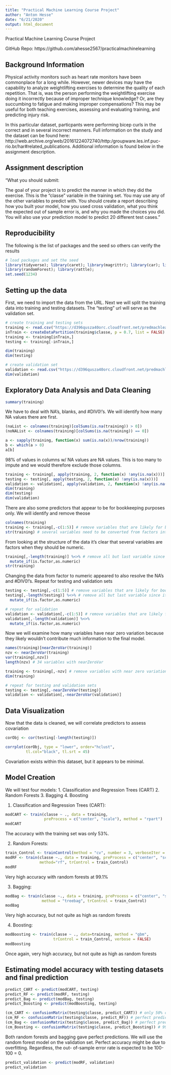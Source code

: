```yaml
---
title: "Practical Machine Learning Course Project"
author: "Anton Hesse"
date: "6/21/2020"
output: html_document
---
```


Practical Machine Learning Course Project

GitHub Repo: https://github.com/ahesse2567/practicalmachinelearning


## Background Information
Physical activity monitors such as heart rate monitors have been commonplace for a long while. However, newer devices may have the capability to analyze weightlifting exercises to determine the quality of each repetition. That is, was the person performing the weightlifting exercise doing it incorrectly because of improper technique knowledge? Or, are they succumbing to fatigue and making improper compensations? This may be useful for both teaching exercises, assessing and evaluating training, and predicting injury risk.

In this particular dataset, particpants were performing bicep curls in the correct and in several incorrect manners. Full information on the study and the dataset can be found here: http://web.archive.org/web/20161224072740/http:/groupware.les.inf.puc-rio.br/har#related_publications. Additional information is found below in the assignment description.

## Assignment description

"What you should submit:

The goal of your project is to predict the manner in which they did the exercise. This is the "classe" variable in the training set. You may use any of the other variables to predict with. You should create a report describing how you built your model, how you used cross validation, what you think the expected out of sample error is, and why you made the choices you did. You will also use your prediction model to predict 20 different test cases."


## Reproducibility
The following is the list of packages and the seed so others can verify the results

```r
# load packages and set the seed
library(tidyverse); library(caret); library(magrittr); library(car); library(corrplot)
library(randomForest); library(rattle);
set.seed(1234)
```


## Setting up the data
First, we need to import the data from the URL. Next we will split the training data into training and testing datasets. The "testing" url will serve as the validation set.
```r
# create training and testing sets
training <- read.csv("https://d396qusza40orc.cloudfront.net/predmachlearn/pml-training.csv")
inTrain <- createDataPartition(training$classe, p = 0.7, list = FALSE)
training <- training[inTrain,]
testing <- training[-inTrain,]

dim(training)
dim(testing)

# create validation set
validation <- read.csv("https://d396qusza40orc.cloudfront.net/predmachlearn/pml-testing.csv")
dim(validation)
```

## Exploratory Data Analysis and Data Cleaning

``` r
summary(training)
```
We have to deal with NA's, blanks, and #DIV0!'s. We will identify how many NA values there are first.

``` r
(naList <- colnames(training)[colSums(is.na(training)) > 0])
(noNAList <- colnames(training)[colSums(is.na(training)) == 0])

a <- sapply(training, function(x) sum(is.na(x))/nrow(training))
b <- which(a > 0)
a[b]
```
98% of values in columns w/ NA values are NA values. This is too many to impute and we would therefore exclude those columns.

``` r
training <- training[, apply(training, 2, function(x) !any(is.na(x)))]
testing <- testing[, apply(testing, 2, function(x) !any(is.na(x)))]
validation <- validation[, apply(validation, 2, function(x) !any(is.na(x)))]
dim(training)
dim(testing)
dim(validation)
```

There are also some predictors that appear to be for bookkeeping purposes only. We will identify and remove theose

``` r
colnames(training)
training <- training[,-c(1:5)] # remove variables that are likely for bookkeeping only
str(training) # several variables need to be converted from factors into numeric
```

From looking at the structure of the data it's clear that several variables are factors when they should be numeric.

``` r
training[,-length(training)] %<>% # remove all but last variable since it's the classe
  mutate_if(is.factor,as.numeric)
str(training)
```

Changing the data from factor to numeric appeared to also resolve the NA's and #DIV0!'s. Repeat for testing and validation sets

``` r
testing <- testing[,-c(1:5)] # remove variables that are likely for bookkeeping only
testing[,-length(testing)] %<>% # remove all but last variable since it's the classe
  mutate_if(is.factor,as.numeric)

# repeat for validation
validation <- validation[,-c(1:5)] # remove variables that are likely for bookkeeping only
validation[,-length(validation)] %<>% 
  mutate_if(is.factor,as.numeric)
```

Now we will examine how many variables have near zero variation because they likely wouldn't contribute much information to the final model.

``` r
names(training)[nearZeroVar(training)]
nzv <- nearZeroVar(training)
var(training[,nzv])
length(nzv) # 34 variables with nearZeroVar

training <- training[,-nzv] # remove variables with near zero variation
dim(training)

# repeat for testing and validation sets
testing <- testing[,-nearZeroVar(testing)]
validation <- validation[,-nearZeroVar(validation)]
```

## Data Visualization
Now that the data is cleaned, we will correlate predictors to assess covariation
``` r
corObj <- cor(testing[-length(testing)])

corrplot(corObj, type = "lower", order="hclust",
         tl.col="black", tl.srt = 45)
```
Covariation exists within this dataset, but it appears to be minimal.

## Model Creation

We will test four models:
1. Classification and Regression Trees (CART)
2. Random Forests
3. Bagging
4. Boosting

1. Classification and Regression Trees (CART):

``` r
modCART <- train(classe ~ ., data = training,
                 preProcess = c("center", "scale"), method = "rpart")
modCART
```
The accuracy with the training set was only 53%.

2. Random Forests:
``` r
train_Control <- trainControl(method = "cv", number = 3, verboseIter = FALSE)
modRF <- train(classe ~., data = training, preProcess = c("center", "scale"),
               method="rf", trControl = train_Control)
modRF
```
Very high accuracy with random forests at 99.1%

3. Bagging:
``` r
modBag <- train(classe ~., data = training, preProcess = c("center", "scale"),
                method = "treebag", trControl = train_Control)
modBag
```
Very high accuracy, but not quite as high as random forests

4. Boosting:
``` r
modBoosting <- train(classe ~ ., data=training, method = "gbm",
                     trControl = train_Control, verbose = FALSE)
modBoosting
```
Once again, very high accuracy, but not quite as high as random forests

## Estimating model accuracy with testing datasets and final prediction

``` r
predict_CART <- predict(modCART, testing)
predict_RF <- predict(modRF, testing)
predict_Bag <- predict(modBag, testing)
predict_Boosting <- predict(modBoosting, testing)

(cm_CART <- confusionMatrix(testing$classe, predict_CART)) # only 50% correct
(cm_RF <- confusionMatrix(testing$classe, predict_RF)) # perfect prediction
(cm_Bag <- confusionMatrix(testing$classe, predict_Bag)) # perfect prediction
(cm_Boosting <- confusionMatrix(testing$classe, predict_Boosting)) # 99.1% correct
```

Both random forests and bagging gave perfect predictions. We will use the random forest model on the validation set. Perfect accuracy might be due to overfitting. Regardless, the out- of-sample error rate is expected to be 100-100 = 0.

``` r
predict_validation <- predict(modRF, validation)
predict_validation
```